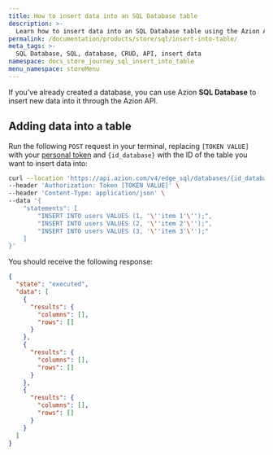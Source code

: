 ```yaml
---
title: How to insert data into an SQL Database table
description: >-
  Learn how to insert data into an SQL Database table using the Azion API.
permalink: /documentation/products/store/sql/insert-into-table/
meta_tags: >-
  SQL Database, SQL, database, CRUD, API, insert data
namespace: docs_store_journey_sql_insert_into_table
menu_namespace: storeMenu
---
```


If you've already created a database, you can use Azion **SQL Database** to insert new data into it through the Azion API.

## Adding data into a table

Run the following `POST` request in your terminal, replacing `[TOKEN VALUE]` with your [personal token](/en/documentation/products/guides/personal-tokens/) and `{id_database}` with the ID of the table you want to insert data into:

```bash
curl --location 'https://api.azion.com/v4/edge_sql/databases/{id_database}/query' \
--header 'Authorization: Token [TOKEN VALUE]' \
--header 'Content-Type: application/json' \
--data '{
    "statements": [
        "INSERT INTO users VALUES (1, '\''item 1'\'');",
        "INSERT INTO users VALUES (2, '\''item 2'\'');",
        "INSERT INTO users VALUES (3, '\''item 3'\'');"
    ]
}'
```

You should receive the following response:

```json
{
  "state": "executed",
  "data": [
    {
      "results": {
        "columns": [],
        "rows": []
      }
    },
    {
      "results": {
        "columns": [],
        "rows": []
      }
    },
    {
      "results": {
        "columns": [],
        "rows": []
      }
    }
  ]
}
```
